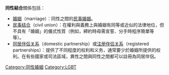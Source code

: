 {{expert|subject=性別|time=2019-03-12T07:58:12+00:00}}
{{unreferenced|time=2015-02-14T13:23:26+00:00}}
{{SSU}}
{{LGBT rights}}
'''同性結合'''關係包括：
* [[同性婚姻|婚姻]]（marriage）：同性之間的[[民事|民事]][[婚姻|婚姻]]。
* [[民事结合|民事结合]]（civil union）：在權利與義務上與婚姻有同等或近似的法律地位，但不具有「婚姻」的儀式性質（例如，締約時毋需宣誓、分手時程序簡單等等）。
* [[同居伴侣关系|同居伴侣关系]]（domestic partnership）或[[注册伴侣关系|注册伴侣关系]]（registered partnerships）：提供了不同程度的权利和义务，通常要少於婚姻所提供的权利。在有些國家或司法區域，異性之間與同性之間都可以註冊為同居伴侶。

{{世界同性結合狀態}}
{{LGBT}}
{{LGBT-stub}}
[[Category:同性婚姻|Category:同性婚姻]]
[[Category:LGBT|Category:LGBT]]